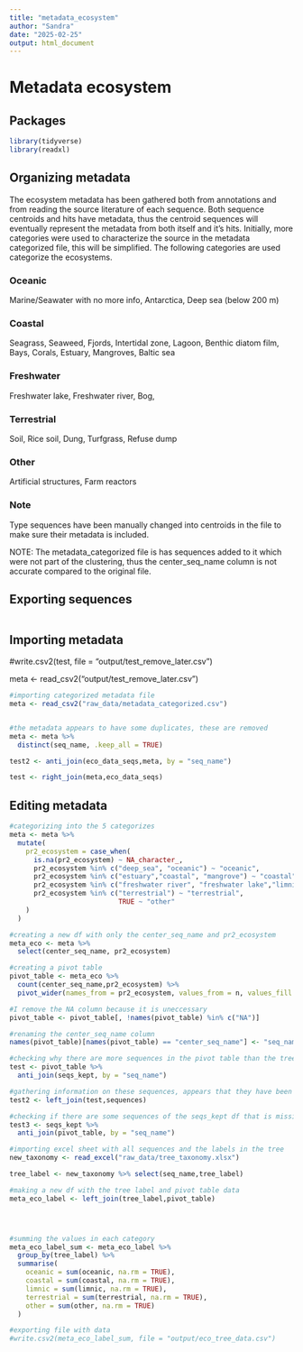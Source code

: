 ```yaml
---
title: "metadata_ecosystem"
author: "Sandra"
date: "2025-02-25"
output: html_document
---
```


# Metadata ecosystem

## Packages

```r
library(tidyverse)
library(readxl)
```

## Organizing metadata

The ecosystem metadata has been gathered both from annotations and from reading the source literature of each sequence. Both sequence centroids and hits have metadata, thus the centroid sequences will eventually represent the metadata from both itself and it's hits. Initially, more categories were used to characterize the source in the metadata categorized file, this will be simplified. The following categories are used categorize the ecosystems.

### Oceanic

Marine/Seawater with no more info, Antarctica, Deep sea (below 200 m)

### Coastal

Seagrass, Seaweed, Fjords, Intertidal zone, Lagoon, Benthic diatom film, Bays, Corals, Estuary, Mangroves, Baltic sea

### Freshwater

Freshwater lake, Freshwater river, Bog,

### Terrestrial

Soil, Rice soil, Dung, Turfgrass, Refuse dump

### Other

Artificial structures, Farm reactors

### Note

Type sequences have been manually changed into centroids in the file to make sure their metadata is included.

NOTE: The metadata_categorized file is has sequences added to it which were not part of the clustering, thus the center_seq_name column is not accurate compared to the original file.

## Exporting sequences

```r


```

## Importing metadata

#write.csv2(test, file = "output/test_remove_later.csv")

meta \<- read_csv2("output/test_remove_later.csv")

```r
#importing categorized metadata file
meta <- read_csv2("raw_data/metadata_categorized.csv")


#the metadata appears to have some duplicates, these are removed
meta <- meta %>%
  distinct(seq_name, .keep_all = TRUE)

test2 <- anti_join(eco_data_seqs,meta, by = "seq_name")

test <- right_join(meta,eco_data_seqs)

```

## Editing metadata

```r

#categorizing into the 5 categorizes
meta <- meta %>%
  mutate(
    pr2_ecosystem = case_when(
      is.na(pr2_ecosystem) ~ NA_character_,
      pr2_ecosystem %in% c("deep_sea", "oceanic") ~ "oceanic",
      pr2_ecosystem %in% c("estuary","coastal", "mangrove") ~ "coastal",
      pr2_ecosystem %in% c("freshwater river", "freshwater lake","limnic","spring","bog") ~ "limnic",
      pr2_ecosystem %in% c("terrestrial") ~ "terrestrial",
                           TRUE ~ "other"
    )
  )

#creating a new df with only the center_seq_name and pr2_ecosystem
meta_eco <- meta %>%
  select(center_seq_name, pr2_ecosystem)

#creating a pivot table
pivot_table <- meta_eco %>%
  count(center_seq_name,pr2_ecosystem) %>%
  pivot_wider(names_from = pr2_ecosystem, values_from = n, values_fill = 0)

#I remove the NA column because it is uneccessary
pivot_table <- pivot_table[, !names(pivot_table) %in% c("NA")]

#renaming the center_seq_name column 
names(pivot_table)[names(pivot_table) == "center_seq_name"] <- "seq_name"

#checking why there are more sequences in the pivot table than the tree
test <- pivot_table %>%
  anti_join(seqs_kept, by = "seq_name")

#gathering information on these sequences, appears that they have been removed
test2 <- left_join(test,sequences)

#checking if there are some sequences of the seqs_kept df that is missing from the pivot table
test3 <- seqs_kept %>%
  anti_join(pivot_table, by = "seq_name")

```

```r
#importing excel sheet with all sequences and the labels in the tree
new_taxonomy <- read_excel("raw_data/tree_taxonomy.xlsx")

tree_label <- new_taxonomy %>% select(seq_name,tree_label)

#making a new df with the tree label and pivot table data
meta_eco_label <- left_join(tree_label,pivot_table)




#summing the values in each category 
meta_eco_label_sum <- meta_eco_label %>%
  group_by(tree_label) %>%
  summarise(
    oceanic = sum(oceanic, na.rm = TRUE),
    coastal = sum(coastal, na.rm = TRUE),
    limnic = sum(limnic, na.rm = TRUE),
    terrestrial = sum(terrestrial, na.rm = TRUE),
    other = sum(other, na.rm = TRUE)
  )

#exporting file with data
#write.csv2(meta_eco_label_sum, file = "output/eco_tree_data.csv")
```

